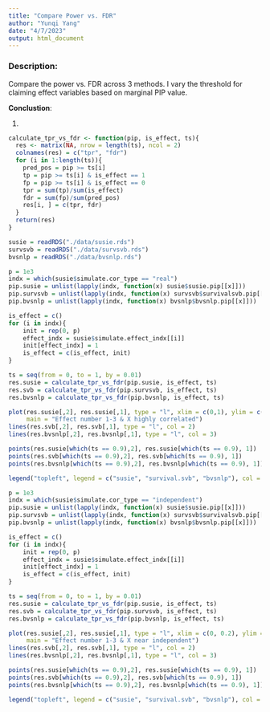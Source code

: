 ```yaml
---
title: "Compare Power vs. FDR"
author: "Yunqi Yang"
date: "4/7/2023"
output: html_document
---
```


### Description:

Compare the power vs. FDR across 3 methods. I vary the threshold for claiming effect variables based on marginal PIP value. 

**Conclustion**:

1. 
```r
calculate_tpr_vs_fdr <- function(pip, is_effect, ts){
  res <- matrix(NA, nrow = length(ts), ncol = 2)
  colnames(res) = c("tpr", "fdr")
  for (i in 1:length(ts)){
    pred_pos = pip >= ts[i]
    tp = pip >= ts[i] & is_effect == 1
    fp = pip >= ts[i] & is_effect == 0
    tpr = sum(tp)/sum(is_effect)
    fdr = sum(fp)/sum(pred_pos)
    res[i, ] = c(tpr, fdr)
  }
  return(res)
}

```

```r
susie = readRDS("./data/susie.rds")
survsvb = readRDS("./data/survsvb.rds")
bvsnlp = readRDS("./data/bvsnlp.rds")
```

```r
p = 1e3
indx = which(susie$simulate.cor_type == "real")
pip.susie = unlist(lapply(indx, function(x) susie$susie.pip[[x]]))
pip.survsvb = unlist(lapply(indx, function(x) survsvb$survivalsvb.pip[[x]]))
pip.bvsnlp = unlist(lapply(indx, function(x) bvsnlp$bvsnlp.pip[[x]]))

is_effect = c()
for (i in indx){
    init = rep(0, p)
    effect_indx = susie$simulate.effect_indx[[i]]
    init[effect_indx] = 1
    is_effect = c(is_effect, init)
}

```

```r
ts = seq(from = 0, to = 1, by = 0.01)
res.susie = calculate_tpr_vs_fdr(pip.susie, is_effect, ts)
res.svb = calculate_tpr_vs_fdr(pip.survsvb, is_effect, ts)
res.bvsnlp = calculate_tpr_vs_fdr(pip.bvsnlp, is_effect, ts)
```

```r
plot(res.susie[,2], res.susie[,1], type = "l", xlim = c(0,1), ylim = c(0, 1), xlab = "FDR", ylab = "Power",
     main = "Effect number 1-3 & X highly correlated")
lines(res.svb[,2], res.svb[,1], type = "l", col = 2)
lines(res.bvsnlp[,2], res.bvsnlp[,1], type = "l", col = 3)

points(res.susie[which(ts == 0.9),2], res.susie[which(ts == 0.9), 1])
points(res.svb[which(ts == 0.9),2], res.svb[which(ts == 0.9), 1])
points(res.bvsnlp[which(ts == 0.9),2], res.bvsnlp[which(ts == 0.9), 1])

legend("topleft", legend = c("susie", "survival.svb", "bvsnlp"), col = c(1,2,3), lty = 1)
```


```r
p = 1e3
indx = which(susie$simulate.cor_type == "independent")
pip.susie = unlist(lapply(indx, function(x) susie$susie.pip[[x]]))
pip.survsvb = unlist(lapply(indx, function(x) survsvb$survivalsvb.pip[[x]]))
pip.bvsnlp = unlist(lapply(indx, function(x) bvsnlp$bvsnlp.pip[[x]]))

is_effect = c()
for (i in indx){
    init = rep(0, p)
    effect_indx = susie$simulate.effect_indx[[i]]
    init[effect_indx] = 1
    is_effect = c(is_effect, init)
}

```

```r
ts = seq(from = 0, to = 1, by = 0.01)
res.susie = calculate_tpr_vs_fdr(pip.susie, is_effect, ts)
res.svb = calculate_tpr_vs_fdr(pip.survsvb, is_effect, ts)
res.bvsnlp = calculate_tpr_vs_fdr(pip.bvsnlp, is_effect, ts)
```

```r
plot(res.susie[,2], res.susie[,1], type = "l", xlim = c(0, 0.2), ylim = c(0, 1), xlab = "FDR", ylab = "Power",
     main = "Effect number 1-3 & X near independent")
lines(res.svb[,2], res.svb[,1], type = "l", col = 2)
lines(res.bvsnlp[,2], res.bvsnlp[,1], type = "l", col = 3)

points(res.susie[which(ts == 0.9),2], res.susie[which(ts == 0.9), 1])
points(res.svb[which(ts == 0.9),2], res.svb[which(ts == 0.9), 1])
points(res.bvsnlp[which(ts == 0.9),2], res.bvsnlp[which(ts == 0.9), 1])

legend("topleft", legend = c("susie", "survival.svb", "bvsnlp"), col = c(1,2,3), lty = 1)
```
